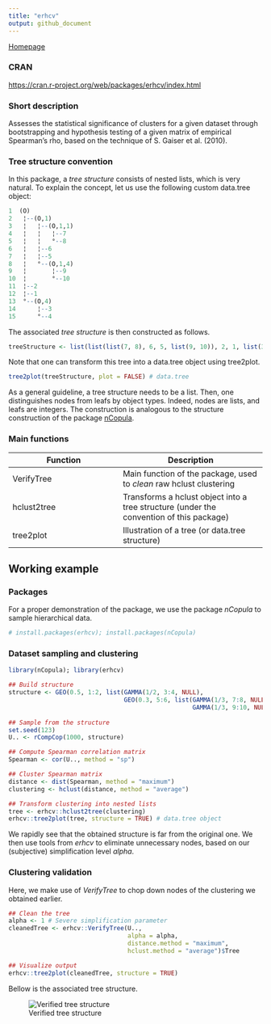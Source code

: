 ```yaml
---
title: "erhcv"
output: github_document
---
```


[Homepage](https://spgadou.github.io)

### CRAN

[https://cran.r-project.org/web/packages/erhcv/index.html](https://cran.r-project.org/web/packages/erhcv/index.html)

### Short description

Assesses the statistical significance of clusters for a given dataset through bootstrapping and hypothesis testing of a given matrix of empirical Spearman's rho, based on the technique of S. Gaiser et al. (2010). 

### Tree structure convention

In this package, a *tree structure* consists of nested lists, which is very natural. To explain the concept, let us use the following custom data.tree object:
```r
1  (O)            
2   ¦--(O,1)      
3   ¦   ¦--(O,1,1)
4   ¦   ¦   ¦--7  
5   ¦   ¦   °--8  
6   ¦   ¦--6      
7   ¦   ¦--5      
8   ¦   °--(O,1,4)
9   ¦       ¦--9  
10  ¦       °--10 
11  ¦--2          
12  ¦--1          
13  °--(O,4)      
14      ¦--3      
15      °--4    
```
The associated *tree structure* is then constructed as follows.
```r
treeStructure <- list(list(list(7, 8), 6, 5, list(9, 10)), 2, 1, list(3, 4))
```

Note that one can transform this tree into a data.tree object using tree2plot.
```r
tree2plot(treeStructure, plot = FALSE) # data.tree
```
As a general guideline, a tree structure needs to be a list. Then, one distinguishes nodes from leafs by object types. Indeed, nodes are lists, and leafs are integers. The construction is analogous to the structure construction of the package [nCopula](https://cran.r-project.org/web/packages/nCopula/index.html).

### Main functions

Function | Description
----------| -------------
VerifyTree | Main function of the package, used to *clean* raw hclust clustering
hclust2tree | Transforms a hclust object into a tree structure (under the convention of this package)
tree2plot | Illustration of a tree (or data.tree structure)

## Working example

### Packages

For a proper demonstration of the package, we use the package *nCopula* to sample hierarchical data.

```r
# install.packages(erhcv); install.packages(nCopula)
```

### Dataset sampling and clustering

```r
library(nCopula); library(erhcv)

## Build structure
structure <- GEO(0.5, 1:2, list(GAMMA(1/2, 3:4, NULL),
                                GEO(0.3, 5:6, list(GAMMA(1/3, 7:8, NULL),
                                                   GAMMA(1/3, 9:10, NULL)))))
                                                   
## Sample from the structure
set.seed(123)
U.. <- rCompCop(1000, structure)

## Compute Spearman correlation matrix
Spearman <- cor(U.., method = "sp")

## Cluster Spearman matrix
distance <- dist(Spearman, method = "maximum")
clustering <- hclust(distance, method = "average")

## Transform clustering into nested lists
tree <- erhcv::hclust2tree(clustering)
erhcv::tree2plot(tree, structure = TRUE) # data.tree object
```

We rapidly see that the obtained structure is far from the original one. We then use tools from *erhcv* to eliminate unnecessary nodes, based on our (subjective) simplification level *alpha*.

### Clustering validation

Here, we make use of *VerifyTree* to chop down nodes of the clustering we obtained earlier. 

```r
## Clean the tree
alpha <- 1 # Severe simplification parameter
cleanedTree <- erhcv::VerifyTree(U..,
                                 alpha = alpha,
                                 distance.method = "maximum",
                                 hclust.method = "average")$Tree

## Visualize output
erhcv::tree2plot(cleanedTree, structure = TRUE)
```

Bellow is the associated tree structure.

![Verified tree structure](/TrueTree.png)

